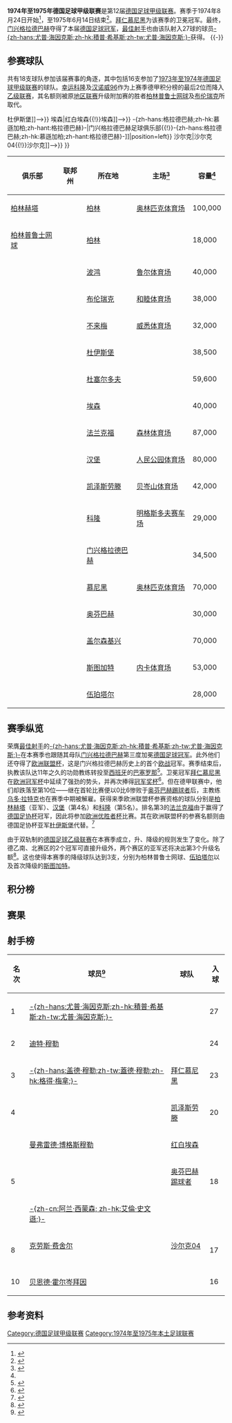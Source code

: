 {{noteTA
|G1=足球
|G2=德甲
|G3=uefa
}}
{{Infobox football league season
| competition                = [[德国足球甲级联赛|德国足球甲级联赛]]
| season                     = 1974–75
| winners                    = [[门兴格拉德巴赫足球俱乐部|-{zh-hans:格拉德巴赫;zh-hk:慕遜加柏;zh-hant:格拉德巴赫}-]]<small>（第 3 次夺冠）</small>
| relegated                  = [[斯图加特足球俱乐部|斯图加特]]、[[柏林普鲁士网球|柏林网球]]、<br>[[伍珀塔尔足球俱乐部|伍珀塔尔]]
| continentalcup1            = [[1975–76年欧洲冠军杯|欧洲冠军杯]]
| continentalcup1 qualifiers = [[门兴格拉德巴赫足球俱乐部|-{zh-hans:格拉德巴赫;zh-hk:慕遜加柏;zh-hant:格拉德巴赫}-]]、<br>[[拜仁慕尼黑|拜仁慕尼黑]]<small>（卫冕冠军）</small>
| continentalcup2            = [[1975–76年欧洲优胜者杯|欧洲优胜者杯]]
| continentalcup2 qualifiers = [[法兰克福足球俱乐部|法兰克福]]
| continentalcup3            = [[1975–76年歐洲足協盃|欧洲联盟杯]]
| continentalcup3 qualifiers = [[柏林赫塔|柏林赫塔]]、[[汉堡足球俱乐部|汉堡]]、[[科隆足球俱乐部|科隆]]、<br>[[杜伊斯堡足球俱乐部|杜伊斯堡]]
| league topscorer           = [[積普·希基斯|-{zh-hans:尤普·海因克斯;zh-hk:積普·希基斯;zh-tw:尤普·海因克斯;}-]]<small>（27球）</small>
| biggest home win           = [[法兰克福足球俱乐部|法兰克福]] 9–1 [[红白埃森|红白埃森]]
| biggest away win           = [[红白埃森|红白埃森]] 0–5 [[法兰克福足球俱乐部|法兰克福]]
| highest scoring            = [[杜塞尔多夫足球俱乐部|杜塞尔多夫]] 6–5 [[拜仁慕尼黑|拜仁慕尼黑]]
| matches                    = 306
| total goals                = 1056
| attendance                 = 6955321
| prevseason                 = [[1973年至1974年德国足球甲级联赛|1973–74]]
| nextseason                 = [[1975年至1976年德国足球甲级联赛|1975–76]]
}}
'''1974年至1975年德国足球甲级联赛'''是第12届[[德国足球甲级联赛|德国足球甲级联赛]]。赛季于1974年8月24日开始<ref>{{de}}{{cite web|url=http://www.dfb.de/index.php?id=330063|title=Schedule Round 1|publisher=DFB|deadurl=yes|archiveurl=https://web.archive.org/web/20110608081720/http://www.dfb.de/index.php?id=330063|archivedate=2011-06-08|accessdate=2014-10-13}}</ref>，至1975年6月14日结束<ref>{{de}}{{cite web|url=http://www.dfb.de/index.php?id=330425|title=Archive 1973/1974 Round 34|publisher=DFB|deadurl=yes|archiveurl=https://web.archive.org/web/20110608081729/http://www.dfb.de/index.php?id=330425|archivedate=2011-06-08|accessdate=2014-10-13}}</ref>。[[拜仁慕尼黑|拜仁慕尼黑]]为该赛季的卫冕冠军。最终，[[门兴格拉德巴赫足球俱乐部|门兴格拉德巴赫]]夺得了本届[[德国足球冠军|德国足球冠军]]，[[德国足球甲级联赛最佳射手|最佳射手]]也由该队射入27球的球员[[積普·希基斯|-{zh-hans:尤普·海因克斯;zh-hk:積普·希基斯;zh-tw:尤普·海因克斯;}-]]获得。
{{TOC left}}
{{-}}

==参赛球队==
共有18支球队参加该届赛事的角逐，其中包括16支参加了[[1973年至1974年德国足球甲级联赛|1973年至1974年德国足球甲级联赛]]的球队。[[幸运科隆|幸运科隆]]及[[汉诺威96|汉诺威96]]作为上赛季德甲积分榜的最后2位而降入[[德国足球乙级联赛|乙级联赛]]，其名额则被原[[德国足球地区联赛|地区联赛]]升级附加赛的胜者[[柏林普鲁士网球|柏林普鲁士网球]]及[[布伦瑞克足球俱乐部|布伦瑞克]]所取代。

{{Location map+ |FRG and West Berlin |width=375 |float=right |caption=1974-75赛季德甲联赛球队分布图 |places=
{{Location map~ |FRG and West Berlin |lat=52.511274|long=13.242632|label=[[柏林赫塔|柏林赫塔]]<br>[[柏林普鲁士网球|柏林网球]] |position=left}}
{{Location map~ |FRG and West Berlin |lat=51.482987|long=7.211397 |label=<small>[[波鸿足球俱乐部|波鸿]]</small> }}
{{Location map~ |FRG and West Berlin |lat=52.290116|long=10.521575|label=[[布伦瑞克足球俱乐部|布伦瑞克]]|position=left}}
{{Location map~ |FRG and West Berlin |lat=53.065337|long=8.836722 |label=[[云达不来梅|云达不来梅]] |position=left}}
{{Location map~ |FRG and West Berlin |lat=51.409033|long=6.778664 |label=<!--[[杜伊斯堡足球俱乐部{{!}}杜伊斯堡|杜伊斯堡足球俱乐部{{!}}杜伊斯堡]]-->}}
{{Location map~ |FRG and West Berlin |lat=51.261593|long=6.733204 |label=   <small>[[杜塞尔多夫足球俱乐部|杜塞尔多夫]]</small> |position=bottom}}
{{Location map~ |FRG and West Berlin |lat=51.485833|long=6.977778 |label=<!--[[红白埃森{{!}}埃森|红白埃森{{!}}埃森]]-->}}
{{Location map~ |FRG and West Berlin |lat=50.069206|long=8.644234 |label=[[法兰克福足球俱乐部|法兰克福]] |position=left}}
{{Location map~ |FRG and West Berlin |lat=53.587095|long=9.898711 |label=[[汉堡足球俱乐部|汉堡]] |position=left}}
{{Location map~ |FRG and West Berlin |lat=49.434705|long=7.776408 |label=[[凯泽斯劳滕足球俱乐部|凯泽斯劳滕]]}}
{{Location map~ |FRG and West Berlin |lat=50.933224|long=6.874697 |label=<small>[[科隆足球俱乐部|科隆]]</small>|position=bottom}}
{{Location map~ |FRG and West Berlin |lat=51.208908|long=6.439549 |label=<small>[[门兴格拉德巴赫足球俱乐部{{!}}-{zh-hans:格拉德巴赫;zh-hk:慕遜加柏;zh-hant:格拉德巴赫}-|门兴格拉德巴赫足球俱乐部{{!}}-{zh-hans:格拉德巴赫;zh-hk:慕遜加柏;zh-hant:格拉德巴赫}-]]</small>|position=left}}
{{Location map~ |FRG and West Berlin |lat=48.110950|long=11.574578|label=[[拜仁慕尼黑|拜仁慕尼黑]]}}
{{Location map~ |FRG and West Berlin |lat=50.094664|long=8.798746|label=[[奥芬巴赫踢球者|奥芬巴赫]]}}
{{Location map~ |FRG and West Berlin |lat=51.529752|long=7.079809 |label=<!--[[沙尔克04{{!}}沙尔克|沙尔克04{{!}}沙尔克]]-->}}
{{Location map~ |FRG and West Berlin |lat=48.792295|long=9.232141 |label=[[斯图加特足球俱乐部|斯图加特]]}}
<!--DISPLAY FIXES FOR RUHR AREA TEAMS-->
{{Location map~ |FRG and West Berlin |mark=TransparentPlaceholder.png |lat=51.32 |long=6.78 |label=<small>[[杜伊斯堡足球俱乐部|杜伊斯堡]]</small> |position=left}}
{{Location map~ |FRG and West Berlin |mark=TransparentPlaceholder.png |lat=51.56 |long=7.14 |label=<small>[[红白埃森|埃森]]</small> |position=left}}
{{Location map~ |FRG and West Berlin |mark=TransparentPlaceholder.png |lat=51.61 |long=6.92 |label=<small>[[沙尔克04|沙尔克04]]</small>}}
{{Location map~ |FRG and West Berlin |lat=51.239124|long=7.105004 |label=<small>[[伍珀塔尔足球俱乐部|伍珀塔尔]]</small>}}
}}
{| class="wikitable sortable"
|-
! 俱乐部
! 联邦州
! 所在地
! 主场<ref name="Vereinslexikon">{{de}}{{cite book|last=Grüne|first=Hardy|title=Enzyklopädie des deutschen Ligafußballs, Band 7: Vereinslexikon|publisher=AGON Sportverlag|location=Kassel|year=2001|isbn=3-89784-147-9}}</ref>
! 容量<ref name="Vereinslexikon" />
|-
| [[柏林赫塔|柏林赫塔]]
| {{flag|Berlin}}
| [[柏林|柏林]]
| [[柏林奥林匹克体育场|奥林匹克体育场]]
| 100,000
|-
| [[柏林普鲁士网球|柏林普鲁士网球]]
| {{flag|Berlin}}
| [[柏林|柏林]]
| {{link-de|蒙森体育场|Mommsenstadion}}
| 18,000
|-
| {{sort|Bochum|[[波鸿足球俱乐部|波鸿]]}}
| {{flag|North Rhine-Westphalia}}
| [[波鸿|波鸿]]
| [[鲁尔球场|鲁尔体育场]]
| 40,000
|-
| {{sort|Braunschweig|[[布伦瑞克足球俱乐部|布伦瑞克]]}}
| {{flag|Lower Saxony}}
| [[布伦瑞克|布伦瑞克]]
| [[和睦体育场|和睦体育场]]
| 38,000
|-
| {{sort|Bremen|[[云达不来梅|云达不来梅]]}}
| {{flag|Bremen|name=Bremen (state)}}
| [[不来梅|不来梅]]
| [[威悉体育场|威悉体育场]]
| 32,000
|-
| {{sort|Duisburg|[[杜伊斯堡足球俱乐部|杜伊斯堡]]}}
| {{flag|North Rhine-Westphalia}}
| [[杜伊斯堡|杜伊斯堡]]
| {{link-de|维道体育场|Wedaustadion}}
| 38,500
|-
| {{sort|Düsseldorf|[[杜塞尔多夫足球俱乐部|杜塞尔多夫]]}}
| {{flag|North Rhine-Westphalia}}
| [[杜塞尔多夫|杜塞尔多夫]]
| {{link-de|莱茵体育场|Rheinstadion}}
| 59,600
|-
| {{sort|Essen|[[红白埃森|红白埃森]]}}
| {{flag|North Rhine-Westphalia}}
| [[埃森|埃森]]
| {{link-de|格奥尔格·梅尔彻斯体育场|Georg-Melches-Stadion}}
| 40,000
|-
| {{sort|Frankfurt|[[法兰克福足球俱乐部|法兰克福]]}}
| {{flag|Hesse}}
| [[法兰克福|法兰克福]]
| [[商业银行竞技场|森林体育场]]
| 87,000
|-
| {{sort|Hamburg|[[汉堡足球俱乐部|汉堡]]}}
| {{flag|Hamburg}}
| [[汉堡|汉堡]]
| [[人民公园体育场|人民公园体育场]]
| 80,000
|-
| {{sort|Kaiserslautern|[[凯泽斯劳滕足球俱乐部|凯泽斯劳滕]]}}
| {{flag|Rhineland-Palatinate}}
| [[凯泽斯劳滕|凯泽斯劳滕]]
| [[弗里茨·瓦尔特体育场|贝岑山体育场]]
| 42,000
|-
| {{sort|Köln|[[科隆足球俱乐部|科隆]]}}
| {{flag|North Rhine-Westphalia}}
| [[科隆|科隆]]
| [[莱茵能源球场|明格斯多夫赛车场]]
| 29,000
|-
| {{sort|Mönchengladbach|[[门兴格拉德巴赫足球俱乐部|门兴格拉德巴赫]]}}
| {{flag|North Rhine-Westphalia}}
| [[门兴格拉德巴赫|门兴格拉德巴赫]]
| {{link-de|博克尔山体育场|Bökelbergstadion}}
| 34,500
|-
| {{sort|München Bayern|[[拜仁慕尼黑|拜仁慕尼黑]]}}
| {{flag|Bavaria}}
| [[慕尼黑|慕尼黑]]
| [[慕尼黑奥林匹克体育场|奥林匹克体育场]]
| 70,000
|-
| {{sort|Neunkirchen|[[奥芬巴赫踢球者|奥芬巴赫踢球者]]}}
|{{flag|Hesse}}
| [[奥芬巴赫|奥芬巴赫]]
| {{link-de|比伯山麓体育场|Stadion am Bieberer Berg}}
| 30,000
|-
| {{sort|Schalke|[[沙尔克04|沙尔克04]]}}
| {{flag|North Rhine-Westphalia}}
| [[盖尔森基兴|盖尔森基兴]]
| {{link-de|公园体育场|Parkstadion}}
| 70,000
|-
| {{sort|Stuttgart|[[斯图加特足球俱乐部|斯图加特]]}}
|{{flag|Baden-Württemberg}}
| [[斯图加特|斯图加特]]
| [[内卡体育场|内卡体育场]]
| 53,000
|-
| {{sort|Wuppertal|[[伍珀塔尔足球俱乐部|伍珀塔尔]]}}
| {{flag|North Rhine-Westphalia}}
| [[伍珀塔尔|伍珀塔尔]]
| {{link-de|动物园畔体育场|Stadion am Zoo}}
| 28,000
|}

==赛季纵览==
荣膺[[德国足球甲级联赛最佳射手|最佳射手]]的[[積普·希基斯|-{zh-hans:尤普·海因克斯;zh-hk:積普·希基斯;zh-tw:尤普·海因克斯;}-]]在本赛季也跟随其母队[[门兴格拉德巴赫足球俱乐部|门兴格拉德巴赫]]第三度加冕[[德国足球冠军|德国足球冠军]]。此外他们还夺得了[[欧洲联盟杯|欧洲联盟杯]]，这是门兴格拉德巴赫历史上的首个[[欧洲三大杯|欧战]]冠军。赛季结束后，执教该队达11年之久的功勋教练{{link-en|亨内斯·魏斯魏勒|Hennes Weisweiler}}转投至[[西班牙|西班牙]]的[[巴塞罗那足球俱乐部|巴塞罗那]]<ref>{{en}}{{cite web|url=http://www.uefa.com/uefaeuropaleague/season=1974/overview/index.html#197475+heynckes+gives+weisweiler+perfect+send|title=1974/75: Heynckes gives Weisweiler perfect send-off|publisher=UEFA|date=2010-05-25|accessdate=2014-10-13|archive-date=2013-12-02|archive-url=https://web.archive.org/web/20131202224410/http://www.uefa.com/uefaeuropaleague/season=1974/overview/index.html#197475+heynckes+gives+weisweiler+perfect+send|dead-url=no}}</ref>。卫冕冠军[[拜仁慕尼黑|拜仁慕尼黑]]在[[欧洲冠军杯|欧洲冠军杯]]中延续了强劲的势头，并再次捧得[[歐洲冠軍球會盃|冠军奖杯]]<ref>{{en}}{{cite web|url=http://www.uefa.com/uefachampionsleague/season=1974/overview/index.html|title=1974/75: Bayern triumph at Leeds' expense|publisher=UEFA|date=2012-05-29|accessdate=2014-10-13|archive-date=2017-06-20|archive-url=https://web.archive.org/web/20170620011842/http://www.uefa.com/uefachampionsleague/season=1974/overview/index.html|dead-url=no}}</ref>。但在德甲联赛中，他们却跌落至第10位——继在首轮比赛便以0比6惨败于[[奥芬巴赫踢球者|奥芬巴赫踢球者]]后，主教练[[乌多·拉特克|乌多·拉特克]]也在赛季中期被解雇。获得来季欧洲联盟杯参赛资格的球队分别是[[柏林赫塔|柏林赫塔]]（亚军）、[[汉堡足球俱乐部|汉堡]]（第4名）和[[科隆足球俱乐部|科隆]]（第5名）。排名第3的[[法兰克福足球俱乐部|法兰克福]]由于赢得了[[德国足协杯|德国足协杯]]冠军，因此将参加[[欧洲优胜者杯|欧洲优胜者杯]]比赛。其在欧洲联盟杯的参赛名额则由德国足协杯亚军[[杜伊斯堡足球俱乐部|杜伊斯堡]]代替。<ref name="kicker">{{de}}{{cite web|url=http://www.kicker.de/news/fussball/bundesliga/bl50/573050/artikel_traenen-der-freude-und-des-abschieds.html|title=Tränen der Freude und des Abschieds|publisher=Kicker Online|date=2012-08-03|accessdate=2014-10-12|archive-date=2013-06-25|archive-url=https://www.webcitation.org/6HcwDzN2u?url=http://www.kicker.de/news/fussball/bundesliga/bl50/573050/artikel_traenen-der-freude-und-des-abschieds.html|dead-url=no}}</ref>

由于双轨制的[[德国足球乙级联赛|德国足球乙级联赛]]在本赛季成立，升、降级的规则发生了变化。除了德乙南、北赛区的2个冠军可直接升级外，两个赛区的亚军还将决出第3个升级名额<ref>{{de}}{{cite web | url=http://www.heldenmagazin.de/alte-hefte/auf-ihr-helden-nr-5/die-grundung-der-2-bundesliga-nord-und-sud/ | title=Die Gründung der 2. Bundesliga Nord und Süd | publisher=Verlag Block Eins | work=heldenmagazin.de | accessdate=2010-06-20 | archive-url=https://web.archive.org/web/20120111151236/http://www.heldenmagazin.de/alte-hefte/auf-ihr-helden-nr-5/die-grundung-der-2-bundesliga-nord-und-sud/ | archive-date=2012-01-11 | dead-url=yes }}</ref>。这也使得本赛季的降级球队达到3支，分别为柏林普鲁士网球、[[伍珀塔尔足球俱乐部|伍珀塔尔]]以及首次降级的[[斯图加特足球俱乐部|斯图加特]]。

==积分榜==
{{Fb cl header}}
{{Fb cl2 team 2pts |p=1 |t=[[门兴格拉德巴赫足球俱乐部|门兴格拉德巴赫]] |w=21|d=8 |l=5 |gf=86|ga=40|bc=#ACE1AF|champion=y}}
{{Fb cl3 qr |rows=1 |competition=[[1975–76年欧洲冠军杯#第一圈|1975–76年欧洲冠军杯第一圈]]}}
{{Fb cl2 team 2pts |p=2 |t=[[柏林赫塔|柏林赫塔]] |w=19|d=6 |l=9 |gf=61|ga=43|bc=#97DEFF}}
{{Fb cl3 qr |rows=1 |competition=[[1975–76年歐洲足協盃#第一圈|1975–76年欧洲联盟杯第一圈]]}}
{{Fb cl2 team 2pts |p=3 |t=[[法兰克福足球俱乐部|法兰克福]] |w=18|d=7 |l=9 |gf=89|ga=49|bc=#FFFF75}}
{{Fb cl3 qr |rows=1 |competition=[[1975–76年欧洲优胜者杯|1975–76年欧洲优胜者杯第一圈]]}}
{{Fb cl2 team 2pts |p=4 |t=[[汉堡足球俱乐部|汉堡]] |w=18|d=7 |l=9 |gf=55|ga=38|bc=#97DEFF}}
{{Fb cl3 qr |rows=2 |competition=[[1975–76年歐洲足協盃#第一圈|1975–76年欧洲联盟杯第一圈]]}}
{{Fb cl2 team 2pts |p=5 |t=[[科隆足球俱乐部|科隆]] |w=17|d=7 |l=10|gf=77|ga=51|bc=#97DEFF}}
{{Fb cl2 team 2pts |p=6 |t=[[杜塞尔多夫足球俱乐部|杜塞尔多夫]] |w=16|d=9 |l=9 |gf=66|ga=55}}
{{Fb cl2 team 2pts |p=7 |t=[[沙尔克04|沙尔克04]] |w=16|d=7 |l=11|gf=52|ga=37}}
{{Fb cl2 team 2pts |p=8 |t=[[奥芬巴赫踢球者|奥芬巴赫踢球者]] |w=17|d=4 |l=13|gf=72|ga=62}}
{{Fb cl2 team 2pts |p=9 |t=[[布伦瑞克足球俱乐部|布伦瑞克]] |w=14|d=8 |l=12|gf=52|ga=42}}
{{Fb cl2 team 2pts |p=10|t=[[拜仁慕尼黑|拜仁慕尼黑]] |w=14|d=6 |l=14|gf=57|ga=63|bc=#ACE1AF}}
{{Fb cl3 qr |rows=1 |competition=[[1975–76年欧洲冠军杯#第一圈|1975–76年欧洲冠军杯第一圈]]|nt=1}}
{{Fb cl2 team 2pts |p=11|t=[[波鸿足球俱乐部|波鸿]] |w=14|d=5 |l=15|gf=53|ga=53}}
{{Fb cl2 team 2pts |p=12|t=[[红白埃森|红白埃森]] |w=10|d=12|l=12|gf=56|ga=68}}
{{Fb cl2 team 2pts |p=13|t=[[凯泽斯劳滕足球俱乐部|凯泽斯劳滕]] |w=13|d=5 |l=16|gf=56|ga=55}}
{{Fb cl2 team 2pts |p=14|t=[[杜伊斯堡足球俱乐部|杜伊斯堡]] |w=12|d=6 |l=16|gf=59|ga=77|bc=#97DEFF}}
{{Fb cl3 qr |rows=1 |competition=[[1975–76年歐洲足協盃#第一圈|1975–76年欧洲联盟杯第一圈]]|nt=2}}
{{Fb cl2 team 2pts |p=15|t=[[云达不来梅|云达不来梅]] |w=9 |d=7 |l=18|gf=45|ga=69}}
{{Fb cl2 team 2pts |p=16|t=[[斯图加特足球俱乐部|斯图加特]] |w=8 |d=8 |l=18|gf=50|ga=79|bc=#FF8888|relegated=y}}
{{Fb cl3 qr |relegation=yes |rows=3 |competition={{link-de|1975年至1976年德国足球乙级联赛|2. Bundesliga 1975/76|1975–76年乙级联赛}}}}
{{Fb cl2 team 2pts |p=17|t=[[柏林普鲁士网球|柏林普鲁士网球]] |w=5 |d=6 |l=23|gf=38|ga=89|bc=#FF8888|relegated=y}}
{{Fb cl2 team 2pts |p=18|t=[[伍珀塔尔足球俱乐部|伍珀塔尔]] |w=2 |d=8 |l=24|gf=32|ga=86|bc=#FF8888|relegated=y}}
{{Fb cl footer |s=[https://web.archive.org/web/20110608081734/http://www.dfb.de/index.php?id=330426 www.dfb.de] |nt=<sup>1</sup>因[[拜仁慕尼黑|拜仁慕尼黑]]赢得了[[1974–75年欧洲冠军杯|1974–75年欧洲冠军杯]]而以卫冕冠军身份自动获得参赛资格。<br /><sup>2</sup>因[[法兰克福足球俱乐部|法兰克福]]获得了[[1975–76年欧洲优胜者|欧洲优胜者杯]]的参赛权，其[[1975–76年歐洲足協盃|欧洲联盟杯]]的参赛资格由{{link-en|1974年至1975年德国足协杯|1974–75 DFB-Pokal|德国足协杯}}亚军[[杜伊斯堡足球俱乐部|杜伊斯堡]]入替。|u=2012-05}}

==赛果==
{{Fb r header |nt=18 | Hertha BSC | Tennis Borussia Berlin | Bochum | Braunschweig | Werder Bremen | Duisburg | Düsseldorf | Essen | Frankfurt | Hamburg | Kaiserslautern | Köln | Mönchengladbach | Bayern Munich | Offenbach | Schalke 04 | Stuttgart | Wuppertal}}

{{Fb r team |t=Hertha BSC |bg=y}}
<!--     Hertha BSC --> {{Fb r|r=null }}
<!--    TeBe Berlin --> {{Fb r|gf=2 |ga=1 }}
<!--         Bochum --> {{Fb r|gf=4 |ga=2 }}
<!--   Braunschweig --> {{Fb r|gf=3 |ga=1 }}
<!--         Bremen --> {{Fb r|gf=2 |ga=0 }}
<!--       Duisburg --> {{Fb r|gf=3 |ga=0 }}
<!--     Düsseldorf --> {{Fb r|gf=3 |ga=3 }}
<!--          Essen --> {{Fb r|gf=4 |ga=2 }}
<!--      Frankfurt --> {{Fb r|gf=2 |ga=1 }}
<!--        Hamburg --> {{Fb r|gf=1 |ga=0 }}
<!-- Kaiserslautern --> {{Fb r|gf=2 |ga=1 }}
<!--           Köln --> {{Fb r|gf=1 |ga=1 }}
<!--     M'gladbach --> {{Fb r|gf=2 |ga=1 }}
<!--  Bayern Munich --> {{Fb r|gf=4 |ga=1 }}
<!--      Offenbach --> {{Fb r|gf=4 |ga=1 }}
<!--        Schalke --> {{Fb r|gf=1 |ga=0 }}
<!--      Stuttgart --> {{Fb r|gf=4 |ga=0 }}
<!--      Wuppertal --> {{Fb r|gf=2 |ga=0 }}

{{Fb r team |t=Tennis Borussia Berlin |bg=y}}
<!--     Hertha BSC --> {{Fb r|gf=0 |ga=3 }}
<!--    TeBe Berlin --> {{Fb r|r=null }}
<!--         Bochum --> {{Fb r|gf=2 |ga=0 }}
<!--   Braunschweig --> {{Fb r|gf=2 |ga=2 }}
<!--         Bremen --> {{Fb r|gf=4 |ga=0 }}
<!--       Duisburg --> {{Fb r|gf=2 |ga=3 }}
<!--     Düsseldorf --> {{Fb r|gf=1 |ga=4 }}
<!--          Essen --> {{Fb r|gf=1 |ga=0 }}
<!--      Frankfurt --> {{Fb r|gf=1 |ga=4 }}
<!--        Hamburg --> {{Fb r|gf=0 |ga=3 }}
<!-- Kaiserslautern --> {{Fb r|gf=3 |ga=2 }}
<!--           Köln --> {{Fb r|gf=2 |ga=3 }}
<!--     M'gladbach --> {{Fb r|gf=1 |ga=4 }}
<!--  Bayern Munich --> {{Fb r|gf=2 |ga=2 }}
<!--      Offenbach --> {{Fb r|gf=0 |ga=2 }}
<!--        Schalke --> {{Fb r|gf=0 |ga=2 }}
<!--      Stuttgart --> {{Fb r|gf=1 |ga=1 }}
<!--      Wuppertal --> {{Fb r|gf=0 |ga=0 }}

{{Fb r team |t=Bochum |bg=y}}
<!--     Hertha BSC --> {{Fb r|gf=4 |ga=0 }}
<!--    TeBe Berlin --> {{Fb r|gf=0 |ga=0 }}
<!--         Bochum --> {{Fb r|r=null }}
<!--   Braunschweig --> {{Fb r|gf=1 |ga=0 }}
<!--         Bremen --> {{Fb r|gf=3 |ga=1 }}
<!--       Duisburg --> {{Fb r|gf=1 |ga=2 }}
<!--     Düsseldorf --> {{Fb r|gf=4 |ga=2 }}
<!--          Essen --> {{Fb r|gf=2 |ga=2 }}
<!--      Frankfurt --> {{Fb r|gf=3 |ga=1 }}
<!--        Hamburg --> {{Fb r|gf=4 |ga=2 }}
<!-- Kaiserslautern --> {{Fb r|gf=4 |ga=0 }}
<!--           Köln --> {{Fb r|gf=3 |ga=2 }}
<!--     M'gladbach --> {{Fb r|gf=0 |ga=0 }}
<!--  Bayern Munich --> {{Fb r|gf=3 |ga=0 }}
<!--      Offenbach --> {{Fb r|gf=3 |ga=1 }}
<!--        Schalke --> {{Fb r|gf=2 |ga=1 }}
<!--      Stuttgart --> {{Fb r|gf=1 |ga=0 }}
<!--      Wuppertal --> {{Fb r|gf=4 |ga=2 }}

{{Fb r team |t=Braunschweig |bg=y}}
<!--     Hertha BSC --> {{Fb r|gf=2 |ga=1 }}
<!--    TeBe Berlin --> {{Fb r|gf=5 |ga=0 }}
<!--         Bochum --> {{Fb r|gf=2 |ga=0 }}
<!--   Braunschweig --> {{Fb r|r=null }}
<!--         Bremen --> {{Fb r|gf=0 |ga=0 }}
<!--       Duisburg --> {{Fb r|gf=4 |ga=1 }}
<!--     Düsseldorf --> {{Fb r|gf=3 |ga=0 }}
<!--          Essen --> {{Fb r|gf=4 |ga=2 }}
<!--      Frankfurt --> {{Fb r|gf=2 |ga=0 }}
<!--        Hamburg --> {{Fb r|gf=1 |ga=2 }}
<!-- Kaiserslautern --> {{Fb r|gf=3 |ga=2 }}
<!--           Köln --> {{Fb r|gf=1 |ga=4 }}
<!--     M'gladbach --> {{Fb r|gf=1 |ga=3 }}
<!--  Bayern Munich --> {{Fb r|gf=3 |ga=1 }}
<!--      Offenbach --> {{Fb r|gf=1 |ga=0 }}
<!--        Schalke --> {{Fb r|gf=1 |ga=0 }}
<!--      Stuttgart --> {{Fb r|gf=6 |ga=0 }}
<!--      Wuppertal --> {{Fb r|gf=1 |ga=1 }}

{{Fb r team |t=Werder Bremen |bg=y}}
<!--     Hertha BSC --> {{Fb r|gf=4 |ga=0 }}
<!--    TeBe Berlin --> {{Fb r|gf=1 |ga=1 }}
<!--         Bochum --> {{Fb r|gf=3 |ga=0 }}
<!--   Braunschweig --> {{Fb r|gf=0 |ga=0 }}
<!--         Bremen --> {{Fb r|r=null }}
<!--       Duisburg --> {{Fb r|gf=3 |ga=1 }}
<!--     Düsseldorf --> {{Fb r|gf=0 |ga=0 }}
<!--          Essen --> {{Fb r|gf=0 |ga=0 }}
<!--      Frankfurt --> {{Fb r|gf=0 |ga=3 }}
<!--        Hamburg --> {{Fb r|gf=1 |ga=0 }}
<!-- Kaiserslautern --> {{Fb r|gf=3 |ga=1 }}
<!--           Köln --> {{Fb r|gf=4 |ga=1 }}
<!--     M'gladbach --> {{Fb r|gf=1 |ga=4 }}
<!--  Bayern Munich --> {{Fb r|gf=0 |ga=2 }}
<!--      Offenbach --> {{Fb r|gf=3 |ga=6 }}
<!--        Schalke --> {{Fb r|gf=0 |ga=1 }}
<!--      Stuttgart --> {{Fb r|gf=5 |ga=2 }}
<!--      Wuppertal --> {{Fb r|gf=2 |ga=1 }}

{{Fb r team |t=Duisburg |bg=y}}
<!--     Hertha BSC --> {{Fb r|gf=1 |ga=3 }}
<!--    TeBe Berlin --> {{Fb r|gf=2 |ga=3 }}
<!--         Bochum --> {{Fb r|gf=3 |ga=1 }}
<!--   Braunschweig --> {{Fb r|gf=3 |ga=2 }}
<!--         Bremen --> {{Fb r|gf=4 |ga=0 }}
<!--       Duisburg --> {{Fb r|r=null }}
<!--     Düsseldorf --> {{Fb r|gf=0 |ga=3 }}
<!--          Essen --> {{Fb r|gf=3 |ga=3 }}
<!--      Frankfurt --> {{Fb r|gf=1 |ga=3 }}
<!--        Hamburg --> {{Fb r|gf=2 |ga=0 }}
<!-- Kaiserslautern --> {{Fb r|gf=3 |ga=2 }}
<!--           Köln --> {{Fb r|gf=1 |ga=3 }}
<!--     M'gladbach --> {{Fb r|gf=1 |ga=1 }}
<!--  Bayern Munich --> {{Fb r|gf=2 |ga=1 }}
<!--      Offenbach --> {{Fb r|gf=2 |ga=1 }}
<!--        Schalke --> {{Fb r|gf=2 |ga=0 }}
<!--      Stuttgart --> {{Fb r|gf=3 |ga=3 }}
<!--      Wuppertal --> {{Fb r|gf=2 |ga=2 }}

{{Fb r team |t=Düsseldorf |bg=y}}
<!--     Hertha BSC --> {{Fb r|gf=0 |ga=0 }}
<!--    TeBe Berlin --> {{Fb r|gf=3 |ga=2 }}
<!--         Bochum --> {{Fb r|gf=0 |ga=1 }}
<!--   Braunschweig --> {{Fb r|gf=2 |ga=2 }}
<!--         Bremen --> {{Fb r|gf=4 |ga=1 }}
<!--       Duisburg --> {{Fb r|gf=1 |ga=1 }}
<!--     Düsseldorf --> {{Fb r|r=null }}
<!--          Essen --> {{Fb r|gf=4 |ga=0 }}
<!--      Frankfurt --> {{Fb r|gf=2 |ga=2 }}
<!--        Hamburg --> {{Fb r|gf=0 |ga=0 }}
<!-- Kaiserslautern --> {{Fb r|gf=2 |ga=0 }}
<!--           Köln --> {{Fb r|gf=3 |ga=0 }}
<!--     M'gladbach --> {{Fb r|gf=3 |ga=2 }}
<!--  Bayern Munich --> {{Fb r|gf=6 |ga=5 }}
<!--      Offenbach --> {{Fb r|gf=3 |ga=2 }}
<!--        Schalke --> {{Fb r|gf=2 |ga=1 }}
<!--      Stuttgart --> {{Fb r|gf=4 |ga=0 }}
<!--      Wuppertal --> {{Fb r|gf=2 |ga=0 }}

{{Fb r team |t=Essen |bg=y}}
<!--     Hertha BSC --> {{Fb r|gf=2 |ga=1 }}
<!--    TeBe Berlin --> {{Fb r|gf=3 |ga=2 }}
<!--         Bochum --> {{Fb r|gf=1 |ga=1 }}
<!--   Braunschweig --> {{Fb r|gf=1 |ga=2 }}
<!--         Bremen --> {{Fb r|gf=1 |ga=1 }}
<!--       Duisburg --> {{Fb r|gf=3 |ga=0 }}
<!--     Düsseldorf --> {{Fb r|gf=1 |ga=2 }}
<!--          Essen --> {{Fb r|r=null }}
<!--      Frankfurt --> {{Fb r|gf=0 |ga=5 }}
<!--        Hamburg --> {{Fb r|gf=0 |ga=0 }}
<!-- Kaiserslautern --> {{Fb r|gf=3 |ga=1 }}
<!--           Köln --> {{Fb r|gf=1 |ga=1 }}
<!--     M'gladbach --> {{Fb r|gf=1 |ga=3 }}
<!--  Bayern Munich --> {{Fb r|gf=2 |ga=2 }}
<!--      Offenbach --> {{Fb r|gf=5 |ga=1 }}
<!--        Schalke --> {{Fb r|gf=4 |ga=4 }}
<!--      Stuttgart --> {{Fb r|gf=3 |ga=1 }}
<!--      Wuppertal --> {{Fb r|gf=2 |ga=0 }}

{{Fb r team |t=Frankfurt |bg=y}}
<!--     Hertha BSC --> {{Fb r|gf=1 |ga=2 }}
<!--    TeBe Berlin --> {{Fb r|gf=7 |ga=1 }}
<!--         Bochum --> {{Fb r|gf=4 |ga=1 }}
<!--   Braunschweig --> {{Fb r|gf=2 |ga=0 }}
<!--         Bremen --> {{Fb r|gf=2 |ga=1 }}
<!--       Duisburg --> {{Fb r|gf=4 |ga=1 }}
<!--     Düsseldorf --> {{Fb r|gf=4 |ga=0 }}
<!--          Essen --> {{Fb r|gf=9 |ga=1 }}
<!--      Frankfurt --> {{Fb r|r=null }}
<!--        Hamburg --> {{Fb r|gf=1 |ga=3 }}
<!-- Kaiserslautern --> {{Fb r|gf=5 |ga=1 }}
<!--           Köln --> {{Fb r|gf=3 |ga=2 }}
<!--     M'gladbach --> {{Fb r|gf=1 |ga=1 }}
<!--  Bayern Munich --> {{Fb r|gf=2 |ga=0 }}
<!--      Offenbach --> {{Fb r|gf=0 |ga=0 }}
<!--        Schalke --> {{Fb r|gf=2 |ga=1 }}
<!--      Stuttgart --> {{Fb r|gf=5 |ga=5 }}
<!--      Wuppertal --> {{Fb r|gf=5 |ga=0 }}

{{Fb r team |t=Hamburg |bg=y}}
<!--     Hertha BSC --> {{Fb r|gf=1 |ga=1 }}
<!--    TeBe Berlin --> {{Fb r|gf=4 |ga=0 }}
<!--         Bochum --> {{Fb r|gf=3 |ga=2 }}
<!--   Braunschweig --> {{Fb r|gf=0 |ga=0 }}
<!--         Bremen --> {{Fb r|gf=2 |ga=0 }}
<!--       Duisburg --> {{Fb r|gf=2 |ga=3 }}
<!--     Düsseldorf --> {{Fb r|gf=2 |ga=1 }}
<!--          Essen --> {{Fb r|gf=2 |ga=2 }}
<!--      Frankfurt --> {{Fb r|gf=3 |ga=1 }}
<!--        Hamburg --> {{Fb r|r=null }}
<!-- Kaiserslautern --> {{Fb r|gf=2 |ga=0 }}
<!--           Köln --> {{Fb r|gf=3 |ga=1 }}
<!--     M'gladbach --> {{Fb r|gf=1 |ga=1 }}
<!--  Bayern Munich --> {{Fb r|gf=1 |ga=0 }}
<!--      Offenbach --> {{Fb r|gf=1 |ga=0 }}
<!--        Schalke --> {{Fb r|gf=1 |ga=1 }}
<!--      Stuttgart --> {{Fb r|gf=1 |ga=0 }}
<!--      Wuppertal --> {{Fb r|gf=4 |ga=1 }}

{{Fb r team |t=Kaiserslautern |bg=y}}
<!--     Hertha BSC --> {{Fb r|gf=3 |ga=0 }}
<!--    TeBe Berlin --> {{Fb r|gf=4 |ga=0 }}
<!--         Bochum --> {{Fb r|gf=1 |ga=0 }}
<!--   Braunschweig --> {{Fb r|gf=2 |ga=0 }}
<!--         Bremen --> {{Fb r|gf=4 |ga=1 }}
<!--       Duisburg --> {{Fb r|gf=2 |ga=0 }}
<!--     Düsseldorf --> {{Fb r|gf=1 |ga=0 }}
<!--          Essen --> {{Fb r|gf=2 |ga=0 }}
<!--      Frankfurt --> {{Fb r|gf=2 |ga=2 }}
<!--        Hamburg --> {{Fb r|gf=1 |ga=0 }}
<!-- Kaiserslautern --> {{Fb r|r=null }}
<!--           Köln --> {{Fb r|gf=1 |ga=1 }}
<!--     M'gladbach --> {{Fb r|gf=1 |ga=3 }}
<!--  Bayern Munich --> {{Fb r|gf=0 |ga=1 }}
<!--      Offenbach --> {{Fb r|gf=1 |ga=2 }}
<!--        Schalke --> {{Fb r|gf=1 |ga=1 }}
<!--      Stuttgart --> {{Fb r|gf=6 |ga=0 }}
<!--      Wuppertal --> {{Fb r|gf=2 |ga=0 }}

{{Fb r team |t=Köln |bg=y}}
<!--     Hertha BSC --> {{Fb r|gf=2 |ga=1 }}
<!--    TeBe Berlin --> {{Fb r|gf=7 |ga=1 }}
<!--         Bochum --> {{Fb r|gf=4 |ga=1 }}
<!--   Braunschweig --> {{Fb r|gf=3 |ga=0 }}
<!--         Bremen --> {{Fb r|gf=3 |ga=1 }}
<!--       Duisburg --> {{Fb r|gf=4 |ga=2 }}
<!--     Düsseldorf --> {{Fb r|gf=2 |ga=2 }}
<!--          Essen --> {{Fb r|gf=0 |ga=1 }}
<!--      Frankfurt --> {{Fb r|gf=0 |ga=0 }}
<!--        Hamburg --> {{Fb r|gf=4 |ga=0 }}
<!-- Kaiserslautern --> {{Fb r|gf=2 |ga=0 }}
<!--           Köln --> {{Fb r|r=null }}
<!--     M'gladbach --> {{Fb r|gf=1 |ga=2 }}
<!--  Bayern Munich --> {{Fb r|gf=1 |ga=0 }}
<!--      Offenbach --> {{Fb r|gf=0 |ga=1 }}
<!--        Schalke --> {{Fb r|gf=4 |ga=2 }}
<!--      Stuttgart --> {{Fb r|gf=4 |ga=2 }}
<!--      Wuppertal --> {{Fb r|gf=4 |ga=0 }}

{{Fb r team |t=Mönchengladbach |bg=y}}
<!--     Hertha BSC --> {{Fb r|gf=1 |ga=1 }}
<!--    TeBe Berlin --> {{Fb r|gf=3 |ga=1 }}
<!--         Bochum --> {{Fb r|gf=3 |ga=0 }}
<!--   Braunschweig --> {{Fb r|gf=2 |ga=0 }}
<!--         Bremen --> {{Fb r|gf=4 |ga=2 }}
<!--       Duisburg --> {{Fb r|gf=4 |ga=1 }}
<!--     Düsseldorf --> {{Fb r|gf=3 |ga=1 }}
<!--          Essen --> {{Fb r|gf=1 |ga=1 }}
<!--      Frankfurt --> {{Fb r|gf=3 |ga=0 }}
<!--        Hamburg --> {{Fb r|gf=1 |ga=3 }}
<!-- Kaiserslautern --> {{Fb r|gf=3 |ga=0 }}
<!--           Köln --> {{Fb r|gf=1 |ga=1 }}
<!--     M'gladbach --> {{Fb r|r=null }}
<!--  Bayern Munich --> {{Fb r|gf=1 |ga=2 }}
<!--      Offenbach --> {{Fb r|gf=5 |ga=2 }}
<!--        Schalke --> {{Fb r|gf=1 |ga=0 }}
<!--      Stuttgart --> {{Fb r|gf=5 |ga=1 }}
<!--      Wuppertal --> {{Fb r|gf=6 |ga=2 }}

{{Fb r team |t=Bayern Munich |bg=y}}
<!--     Hertha BSC --> {{Fb r|gf=2 |ga=1 }}
<!--    TeBe Berlin --> {{Fb r|gf=3 |ga=1 }}
<!--         Bochum --> {{Fb r|gf=2 |ga=1 }}
<!--   Braunschweig --> {{Fb r|gf=1 |ga=0 }}
<!--         Bremen --> {{Fb r|gf=2 |ga=0 }}
<!--       Duisburg --> {{Fb r|gf=2 |ga=1 }}
<!--     Düsseldorf --> {{Fb r|gf=4 |ga=0 }}
<!--          Essen --> {{Fb r|gf=2 |ga=2 }}
<!--      Frankfurt --> {{Fb r|gf=2 |ga=1 }}
<!--        Hamburg --> {{Fb r|gf=0 |ga=1 }}
<!-- Kaiserslautern --> {{Fb r|gf=2 |ga=5 }}
<!--           Köln --> {{Fb r|gf=6 |ga=3 }}
<!--     M'gladbach --> {{Fb r|gf=1 |ga=1 }}
<!--  Bayern Munich --> {{Fb r|r=null }}
<!--      Offenbach --> {{Fb r|gf=2 |ga=3 }}
<!--        Schalke --> {{Fb r|gf=0 |ga=2 }}
<!--      Stuttgart --> {{Fb r|gf=1 |ga=1 }}
<!--      Wuppertal --> {{Fb r|gf=3 |ga=1 }}

{{Fb r team |t=Offenbach |bg=y}}
<!--     Hertha BSC --> {{Fb r|gf=3 |ga=1 }}
<!--    TeBe Berlin --> {{Fb r|gf=3 |ga=2 }}
<!--         Bochum --> {{Fb r|gf=2 |ga=0 }}
<!--   Braunschweig --> {{Fb r|gf=2 |ga=1 }}
<!--         Bremen --> {{Fb r|gf=5 |ga=1 }}
<!--       Duisburg --> {{Fb r|gf=3 |ga=3 }}
<!--     Düsseldorf --> {{Fb r|gf=2 |ga=3 }}
<!--          Essen --> {{Fb r|gf=1 |ga=3 }}
<!--      Frankfurt --> {{Fb r|gf=2 |ga=1 }}
<!--        Hamburg --> {{Fb r|gf=4 |ga=1 }}
<!-- Kaiserslautern --> {{Fb r|gf=2 |ga=2 }}
<!--           Köln --> {{Fb r|gf=1 |ga=4 }}
<!--     M'gladbach --> {{Fb r|gf=4 |ga=3 }}
<!--  Bayern Munich --> {{Fb r|gf=6 |ga=0 }}
<!--      Offenbach --> {{Fb r|r=null }}
<!--        Schalke --> {{Fb r|gf=3 |ga=0 }}
<!--      Stuttgart --> {{Fb r|gf=3 |ga=1 }}
<!--      Wuppertal --> {{Fb r|gf=3 |ga=1 }}

{{Fb r team |t=Schalke |bg=y}}
<!--     Hertha BSC --> {{Fb r|gf=1 |ga=0 }}
<!--    TeBe Berlin --> {{Fb r|gf=3 |ga=0 }}
<!--         Bochum --> {{Fb r|gf=1 |ga=0 }}
<!--   Braunschweig --> {{Fb r|gf=1 |ga=1 }}
<!--         Bremen --> {{Fb r|gf=2 |ga=0 }}
<!--       Duisburg --> {{Fb r|gf=5 |ga=0 }}
<!--     Düsseldorf --> {{Fb r|gf=3 |ga=0 }}
<!--          Essen --> {{Fb r|gf=3 |ga=0 }}
<!--      Frankfurt --> {{Fb r|gf=1 |ga=1 }}
<!--        Hamburg --> {{Fb r|gf=3 |ga=1 }}
<!-- Kaiserslautern --> {{Fb r|gf=2 |ga=1 }}
<!--           Köln --> {{Fb r|gf=1 |ga=1 }}
<!--     M'gladbach --> {{Fb r|gf=1 |ga=3 }}
<!--  Bayern Munich --> {{Fb r|gf=2 |ga=2 }}
<!--      Offenbach --> {{Fb r|gf=2 |ga=0 }}
<!--        Schalke --> {{Fb r|r=null }}
<!--      Stuttgart --> {{Fb r|gf=2 |ga=0 }}
<!--      Wuppertal --> {{Fb r|gf=1 |ga=0 }}

{{Fb r team |t=Stuttgart |bg=y}}
<!--     Hertha BSC --> {{Fb r|gf=1 |ga=2 }}
<!--    TeBe Berlin --> {{Fb r|gf=2 |ga=1 }}
<!--         Bochum --> {{Fb r|gf=1 |ga=0 }}
<!--   Braunschweig --> {{Fb r|gf=0 |ga=0 }}
<!--         Bremen --> {{Fb r|gf=2 |ga=2 }}
<!--       Duisburg --> {{Fb r|gf=2 |ga=1 }}
<!--     Düsseldorf --> {{Fb r|gf=1 |ga=1 }}
<!--          Essen --> {{Fb r|gf=3 |ga=2 }}
<!--      Frankfurt --> {{Fb r|gf=3 |ga=4 }}
<!--        Hamburg --> {{Fb r|gf=1 |ga=2 }}
<!-- Kaiserslautern --> {{Fb r|gf=0 |ga=1 }}
<!--           Köln --> {{Fb r|gf=2 |ga=0 }}
<!--     M'gladbach --> {{Fb r|gf=1 |ga=2 }}
<!--  Bayern Munich --> {{Fb r|gf=1 |ga=2 }}
<!--      Offenbach --> {{Fb r|gf=3 |ga=1 }}
<!--        Schalke --> {{Fb r|gf=3 |ga=1 }}
<!--      Stuttgart --> {{Fb r|r=null }}
<!--      Wuppertal --> {{Fb r|gf=5 |ga=1 }}

{{Fb r team |t=Wuppertal |bg=y}}
<!--     Hertha BSC --> {{Fb r|gf=0 |ga=0 }}
<!--    TeBe Berlin --> {{Fb r|gf=2 |ga=0 }}
<!--         Bochum --> {{Fb r|gf=1 |ga=1 }}
<!--   Braunschweig --> {{Fb r|gf=0 |ga=1 }}
<!--         Bremen --> {{Fb r|gf=2 |ga=4 }}
<!--       Duisburg --> {{Fb r|gf=1 |ga=4 }}
<!--     Düsseldorf --> {{Fb r|gf=2 |ga=3 }}
<!--          Essen --> {{Fb r|gf=0 |ga=2 }}
<!--      Frankfurt --> {{Fb r|gf=2 |ga=3 }}
<!--        Hamburg --> {{Fb r|gf=0 |ga=4 }}
<!-- Kaiserslautern --> {{Fb r|gf=3 |ga=3 }}
<!--           Köln --> {{Fb r|gf=1 |ga=4 }}
<!--     M'gladbach --> {{Fb r|gf=1 |ga=5 }}
<!--  Bayern Munich --> {{Fb r|gf=3 |ga=1 }}
<!--      Offenbach --> {{Fb r|gf=0 |ga=0 }}
<!--        Schalke --> {{Fb r|gf=0 |ga=1 }}
<!--      Stuttgart --> {{Fb r|gf=2 |ga=2 }}
<!--      Wuppertal --> {{Fb r|r=null }}

{{Fb r footer |s=[http://www.dfb.de/index.php?id=93597 www.dfb.de] |u=2012-05}}

==射手榜==
{| class="wikitable" style="text-align:center"
|-
!名次
!球员<ref>{{de}}{{cite web|url=http://www.kicker.de/news/fussball/bundesliga/spieltag/1-bundesliga/1974-75/0/torjaeger-der-saison.html|title=1. Bundesliga Torjäger 1974/75|publisher=Kicker Online|accessdate=2014-10-13|archive-date=2019-05-01|archive-url=https://web.archive.org/web/20190501143214/https://www.kicker.de/news/fussball/bundesliga/spieltag/1-bundesliga/1974-75/0/torjaeger-der-saison.html|dead-url=no}}</ref>
!球队
!入球
|-
|1
|align="left"|{{flagicon|FRG}} [[積普·希基斯|-{zh-hans:尤普·海因克斯;zh-hk:積普·希基斯;zh-tw:尤普·海因克斯;}-]]
|align="left"|{{fb team 门兴格拉德巴赫}}
|27
|-
|2
|align="left"|{{flagicon|FRG}} [[迪特·穆勒|迪特·穆勒]]
|align="left"|{{fb team Köln}}
|24
|-
|3
|align="left"|{{flagicon|FRG}} [[盖德·穆勒|-{zh-hans:盖德·穆勒;zh-tw:蓋德·穆勒;zh-hk:格得·梅拿;}-]]
|align="left"|[[拜仁慕尼黑|拜仁慕尼黑]]
|23
|-
|4
|align="left"|{{flagicon|SWE}} {{link-de|罗兰·桑贝里|Roland Sandberg}}
|align="left"|[[凯泽斯劳滕足球俱乐部|凯泽斯劳滕]]
|20
|-
|rowspan=3|5
|align="left"|{{flagicon|FRG}} [[曼弗雷德·博格斯穆勒|曼弗雷德·博格斯穆勒]]
|align="left"|[[红白埃森|红白埃森]]
|rowspan=3|18
|-
|align="left"|{{flagicon|FRG}} {{link-de|埃尔文·科斯特德|Erwin Kostedde}}
|align="left"|[[奥芬巴赫踢球者|奥芬巴赫踢球者]]
|-
|align="left"|{{flagicon|DEN}} [[阿兰·西蒙森|-{zh-cn:阿兰·西蒙森; zh-hk:艾倫·史文遜;}-]]
|align="left"|{{fb team 门兴格拉德巴赫}}
|-
|rowspan=2|8
|align="left"|{{flagicon|FRG}} [[克劳斯·费舍尔|克劳斯·费舍尔]]
|align="left"|[[沙尔克04|沙尔克04]]
|rowspan=2|17
|-
|align="left"|{{flagicon|FRG}} {{link-de|赫尔曼·奥利策|Hermann Ohlicher}}
|align="left"|{{fb team 斯图加特}}
|-
|10
|align="left"|{{flagicon|FRG}} [[贝恩德·霍尔岑拜因|贝恩德·霍尔岑拜因]]
|align="left"|{{fb team 法兰克福}}
|16
|}

==参考资料==
{{reflist}}

{{德国足球甲级联赛}}

[[Category:德国足球甲级联赛|Category:德国足球甲级联赛]]
[[Category:1974年至1975年本土足球联赛|Category:1974年至1975年本土足球联赛]]